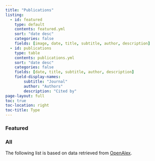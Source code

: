 ```yaml
---
title: "Publications"
listing:
  - id: featured
    type: default
    contents: featured.yml
    sort: "date desc"
    categories: false
    fields: [image, date, title, subtitle, author, description]
  - id: publications
    type: table
    contents: publications.yml
    sort: "date desc"
    categories: false
    fields: [date, title, subtitle, author, description]
    field-display-names:
        subtitle: "Journal"
        author: "Authors"
        description: "Cited by"
page-layout: full
toc: true
toc-location: right
toc-title: Type
---
```


### Featured


:::{#featured}
:::

### All
The following list is based on data retrieved from
[OpenAlex](https://openalex.org/works?page=1&filter=authorships.author.id%3Aa5086452643).

:::{#publications}
:::